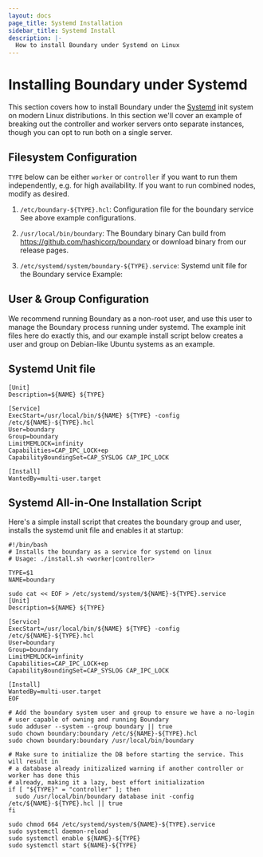 ```yaml
---
layout: docs
page_title: Systemd Installation
sidebar_title: Systemd Install
description: |-
  How to install Boundary under Systemd on Linux
---
```


# Installing Boundary under Systemd

This section covers how to install Boundary under the [Systemd](https://systemd.io/) init system on modern Linux distributions. In this section we'll cover an example of breaking out the controller and worker servers onto separate instances, though you can opt to run both on a single server.

## Filesystem Configuration

`TYPE` below can be either `worker` or `controller` if you want to run them independently, e.g. for high availability. If you want to run combined nodes, modify as desired.

1. `/etc/boundary-${TYPE}.hcl`: Configuration file for the boundary service
   See above example configurations.

2. `/usr/local/bin/boundary`: The Boundary binary
   Can build from https://github.com/hashicorp/boundary or download binary from our release pages.

3. `/etc/systemd/system/boundary-${TYPE}.service`: Systemd unit file for the Boundary service
   Example:

## User & Group Configuration

We recommend running Boundary as a non-root user, and use this user to manage the Boundary process running under systemd. The example init files here do exactly this, and our example install script below creates a user and group on Debian-like Ubuntu systems as an example.

## Systemd Unit file

```
[Unit]
Description=${NAME} ${TYPE}

[Service]
ExecStart=/usr/local/bin/${NAME} ${TYPE} -config /etc/${NAME}-${TYPE}.hcl
User=boundary
Group=boundary
LimitMEMLOCK=infinity
Capabilities=CAP_IPC_LOCK+ep
CapabilityBoundingSet=CAP_SYSLOG CAP_IPC_LOCK

[Install]
WantedBy=multi-user.target
```

## Systemd All-in-One Installation Script

Here's a simple install script that creates the boundary group and user, installs the
systemd unit file and enables it at startup:

```
#!/bin/bash
# Installs the boundary as a service for systemd on linux
# Usage: ./install.sh <worker|controller>

TYPE=$1
NAME=boundary

sudo cat << EOF > /etc/systemd/system/${NAME}-${TYPE}.service
[Unit]
Description=${NAME} ${TYPE}

[Service]
ExecStart=/usr/local/bin/${NAME} ${TYPE} -config /etc/${NAME}-${TYPE}.hcl
User=boundary
Group=boundary
LimitMEMLOCK=infinity
Capabilities=CAP_IPC_LOCK+ep
CapabilityBoundingSet=CAP_SYSLOG CAP_IPC_LOCK

[Install]
WantedBy=multi-user.target
EOF

# Add the boundary system user and group to ensure we have a no-login
# user capable of owning and running Boundary
sudo adduser --system --group boundary || true
sudo chown boundary:boundary /etc/${NAME}-${TYPE}.hcl
sudo chown boundary:boundary /usr/local/bin/boundary

# Make sure to initialize the DB before starting the service. This will result in
# a database already initizalized warning if another controller or worker has done this
# already, making it a lazy, best effort initialization
if [ "${TYPE}" = "controller" ]; then
  sudo /usr/local/bin/boundary database init -config /etc/${NAME}-${TYPE}.hcl || true
fi

sudo chmod 664 /etc/systemd/system/${NAME}-${TYPE}.service
sudo systemctl daemon-reload
sudo systemctl enable ${NAME}-${TYPE}
sudo systemctl start ${NAME}-${TYPE}
```
